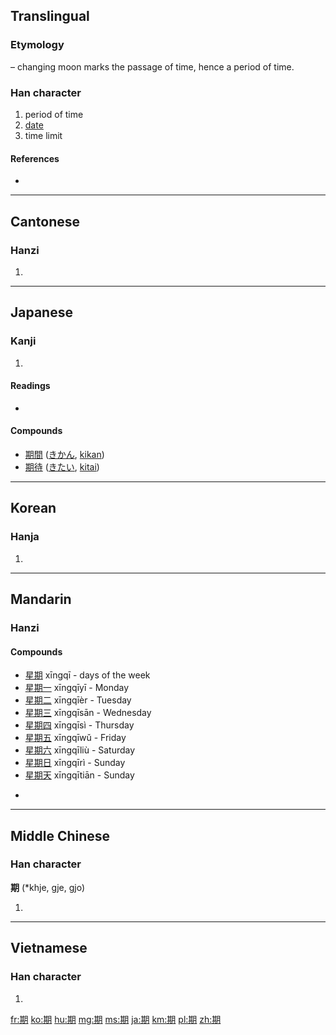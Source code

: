{{also|朞}}
==Translingual==
{{stroke order|strokes=12}}

===Etymology===
{{Han compound|其|月|t2=moon|ls=psc|c1=p|c2=s}} – changing moon marks the passage of time, hence a period of time.

===Han character===
{{Han char|rn=74|rad=月|as=08|sn=12|four=4782<sub>0</sub>|canj=廿金月 (TCB)}}

# period of time
# [[date]]
# time limit

====References====
* {{Han ref|kx=0506.110|dkj=14378|dj=0887.040|hdz=32083.070|uh=671F|ud=26399|bh=B4C1|bd=46273}}

----

==Cantonese==

===Hanzi===
{{yue-hanzi|jyut=kei4|y=kei4}}

# {{defn|lang=yue|sort=月08}}

----

==Japanese==

===Kanji===
{{ja-kanji|grade=3|rs=月08}}

# {{defn|lang=ja|sort=月08}}

====Readings====
* {{ja-readings|on=[[き]] (ki), [[ご]] (go)|kun=[[ちぎる]] (chigiru)}}

====Compounds====
* [[期間]] ([[きかん]], [[kikan]])
* [[期待]] ([[きたい]], [[kitai]])

----

==Korean==

===Hanja===
{{ko-hanja|hangeul=기|eumhun=|rv=gi|mr=ki|y=ki}}

# {{defn|lang=ko|sort=月08}}

----

==Mandarin==

===Hanzi===
{{cmn-hanzi|pin= standard: [[qī]] ([[qi1]]), nonstandard: [[jī]] ([[ji1]]), [[qí]] ([[qi2]])|wg=chi<sup>1</sup>, ch'i<sup>1</sup>, ch'i<sup>2</sup>}}

====Compounds====
* [[星期]]   xīngqī - days of the week
* [[星期一]] xīngqīyī - Monday
* [[星期二]] xīngqīèr - Tuesday
* [[星期三]] xīngqīsān - Wednesday
* [[星期四]] xīngqīsì - Thursday
* [[星期五]] xīngqīwǔ - Friday
* [[星期六]] xīngqīliù - Saturday
* [[星期日]] xīngqīrì - Sunday
* [[星期天]] xīngqītiān - Sunday

* {{defn|lang=cmn|sort=月08}}

----

==Middle Chinese==

===Han character===
'''期''' (*khje, gje, gjo)

# {{defn|lang=ltc|sort=月08}}

----

==Vietnamese==

===Han character===
{{vi-hantu|[[kỳ]], [[kì]], [[kề]]|rs=月08}}

# {{defn|lang=vi|sort=月08}}

[[fr:期]]
[[ko:期]]
[[hu:期]]
[[mg:期]]
[[ms:期]]
[[ja:期]]
[[km:期]]
[[pl:期]]
[[zh:期]]